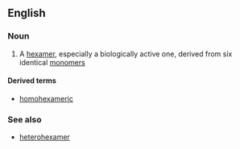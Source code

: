 ==English==

===Noun===
{{en-noun}}

#{{chemistry|biochemistry}} A [[hexamer]], especially a biologically active one, derived from six identical [[monomer]]s

====Derived terms====
*[[homohexameric]]

===See also===
*[[heterohexamer]]